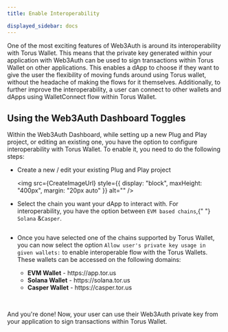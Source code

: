 ```yaml
---
title: Enable Interoperability

displayed_sidebar: docs
---
```



One of the most exciting features of Web3Auth is around its interoperability with Torus Wallet. This means that the private key generated within your
application with Web3Auth can be used to sign transactions within Torus Wallet on other applications. This enables a dApp to choose if they want to
give the user the flexibility of moving funds around using Torus wallet, without the headache of making the flows for it themselves. Additionally, to
further improve the interoperability, a user can connect to other wallets and dApps using WalletConnect flow within Torus Wallet.

## Using the Web3Auth Dashboard Toggles

Within the Web3Auth Dashboard, while setting up a new Plug and Play project, or editing an existing one, you have the option to configure
interoperability with Torus Wallet. To enable it, you need to do the following steps:

- Create a new / edit your existing Plug and Play project

  <img src={CreateImageUrl} style={{ display: "block", maxHeight: "400px", margin: "20px auto" }} alt="" />

<div className="text-image-column">
  <div>
    <ul>
      <li>
        Select the chain you want your dApp to interact with. For interoperability, you have the option between <code>EVM based chains</code>,{" "}
        <code>Solana</code> &<code>Casper</code>.
      </li>
    </ul>
  </div>
  <div>
    <img src={CreateDashboardPnp} style={{ minWidth: "200px", maxWidth: "250px" }} alt="" />
  </div>
</div>

- Once you have selected one of the chains supported by Torus Wallet, you can now select the option `Allow user's private key usage in given wallets:`
  to enable interoperable flow with the Torus Wallets. These wallets can be accessed on the following domains:

<div className="text-image-column">
  <div>
    <ul>
      <ul>
        <li>
          <b>EVM Wallet</b> - https://app.tor.us
        </li>
        <li>
          <b>Solana Wallet</b> - https://solana.tor.us
        </li>
        <li>
          <b>Casper Wallet</b> - https://casper.tor.us
        </li>
      </ul>
    </ul>
  </div>
  <div>
    <img src={CreateDashboardPnp4} style={{ minWidth: "300px", maxWidth: "350px" }} alt="" />
  </div>
</div>
<br />

And you're done! Now, your user can use their Web3Auth private key from your application to sign transactions within Torus Wallet.
